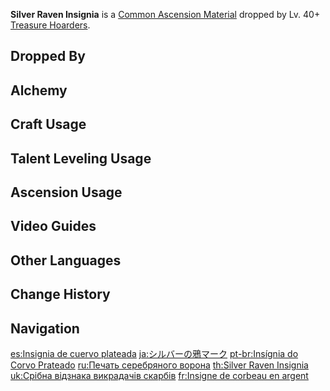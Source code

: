 {{Item Infobox
|id           = 112036
|image        = Item Silver Raven Insignia.png
|type         = Common Ascension Materials
|group        = Treasure Hoarder Insignias
|group2       = General Enemy Drops
|invCategory  = Character Development Items
|rarity       = 2
|description  = A raven insignia used by members of the Treasure Hoarders to identify each other. The Treasure Hoarders ask for no resume. Anyone who has an insatiable desire for treasure and is backed up by an equal amount of courage can become a worthy member.
|source1      = Dropped by Lv. 40+ [[Treasure Hoarders]]
|source2      = [[Alchemy]]
|source3      = Purchased from [[Paimon's Bargains]]
|source4      = 
|source5      = 
}}
'''Silver Raven Insignia''' is a [[Common Ascension Material]] dropped by Lv. 40+ [[Treasure Hoarders/Enemies|Treasure Hoarders]].

==Dropped By==
{{Dropped By|level=40}}

==Alchemy==
{{Recipe
|type = Crafting
|Treasure Hoarder Insignia = 3
|Mora = 25
|sort = Treasure Hoarder Insignia,Mora
}}

==Craft Usage==
{{Craft Usage}}

==Talent Leveling Usage==
{{Talent Leveling Usage}}

==Ascension Usage==
{{Ascension Usage}}

==Video Guides==
{{EVT
|video1   = https://youtu.be/5TNBrBgWGGQ
|caption1 = Fast Farming in 5 Minutes (120 Total)

|video2   = https://youtu.be/E3tFiAcGuZA
|caption2 = Fast Farming in Chasm 3 Minutes (40 Total)
}}

==Other Languages==
{{Other Languages
|en      = Silver Raven Insignia
|zhs     = 藏银鸦印
|zhs_rm  = Cáng Yín Yā Yìn
|zht     = 藏銀鴉印
|zht_rm  = Cáng Yín Yā Yìn
|zh_tl   = Silver-Hoarding Raven Insignia
|ja      = シルバーの鴉マーク
|ja_rm   = Shirubaa no Karasu Maaku
|ja_tl   = Silver Raven Mark
|ko      = 실버 까마귀 휘장
|ko_rm   = Silbeo Kkamagwi Hwijang
|ko_tl   = Silver Crow Insignia
|es      = Insignia de cuervo plateada
|es_tl   = Silver Raven Insignia
|fr      = Insigne de corbeau en argent
|fr_tl   = Silver Raven Insignia
|ru      = Печать серебряного ворона
|ru_tl   = Silver Raven Insignia
|th      = Silver Raven Insignia
|vi      = Ấn Quạ Bạc Ẩn
|vi_tl   = 
|de      = Krähenwappen der Silberschätze
|de_tl   = Crow Crest of the Silver Hoard
|id      = Silver Raven Insignia
|pt      = Insígnia do Corvo Prateado
|pt_tl   = 
}}

==Change History==
{{Change History|1.0}}

==Navigation==
{{Development Item Navbox|type=Common Ascension Materials}}

[[es:Insignia de cuervo plateada]]
[[ja:シルバーの鴉マーク]]
[[pt-br:Insígnia do Corvo Prateado]]
[[ru:Печать серебряного ворона]]
[[th:Silver Raven Insignia]]
[[uk:Срібна відзнака викрадачів скарбів]]
[[fr:Insigne de corbeau en argent]]